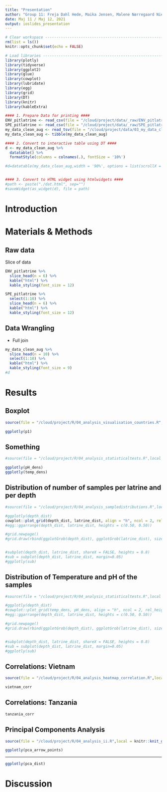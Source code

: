 ```yaml
---
title: "Presentation"
author: "Group 11: Freja Dahl Hede, Maika Jensen, Malene Nørregaard Nielsen\n, Sofie Rossen, Sofie Theisen Honore"
date: Maj 11 / Maj 12, 2021
output: ioslides_presentation
---
```

<!-- Et slide består normalvis af en overskrift og to chunks
## Overskrift på Slide, e.g. PCA
1. Et slide hvor filen med output sources (benyt include=FALSE), OBS: skriv full path
2. Et slide med output (bruger ggplotly i de fleste tilfælde
-->

```r
# Clear workspace ---------------------------------------------------------
rm(list = ls())
knitr::opts_chunk$set(echo = FALSE)

# Load libraries ----------------------------------------------------------
library(plotly)
library(tidyverse)
library(ggplot2)
library(glue)
library(cowplot)
library(lubridate)
library(egg)
library(grid)
library(DT)
library(knitr)
library(kableExtra)
```

```r
#### 1. Prepare Data for printing ####
ENV_pitlatrine <- read_csv(file = "/cloud/project/data/_raw/ENV_pitlatrine.csv")
SPE_pitlatrine <- read_csv(file = "/cloud/project/data/_raw/SPE_pitlatrine.csv")
my_data_clean_aug <- read_tsv(file = "/cloud/project/data/03_my_data_clean_aug.tsv")
my_data_clean_aug <- tibble(my_data_clean_aug)

#### 2. Convert to interactive table using DT ####
d <- my_data_clean_aug %>%
  datatable() %>%
  formatStyle(columns = colnames(.), fontSize = '10%')

#d=datatable(my_data_clean_aug,width = '90%', options = list(scrollX = TRUE))


#### 3. Convert to HTML widget using htmlwidgets ####
#path <- paste("./dat.html", sep="")
#saveWidget(as_widget(d), file = path)
```

# Introduction 
# Materials & Methods
## Raw data
Slice of data
```r
ENV_pitlatrine %>%
  slice_head(n = 6) %>%
  kable("html") %>%
  kable_styling(font_size = 12)

SPE_pitlatrine %>%
  select(1:10) %>%
  slice_head(n = 6) %>%
  kable("html") %>%
  kable_styling(font_size = 12)
```

## Data Wrangling
- Full join 
```r
my_data_clean_aug %>%
  slice_head(n = 10) %>%
  select(1:10) %>%
  kable("html") %>%
  kable_styling(font_size = 9)
#d
```

# Results
## Boxplot
```r
source(file = "/cloud/project/R/04_analysis_visualisation_countries.R",local = knitr::knit_global())
```

```r
ggplotly(p1)

```

## Something
```r
#source(file = "/cloud/project/R/04_analysis_statisticaltests.R",local = knitr::knit_global())
```

```r
ggplotly(pH_dens)
ggplotly(temp_dens)

```

## Distribution of number of samples per latrine and per depth
```r
#source(file = "/cloud/project/R/04_analysis_sampledistributions.R",local = knitr::knit_global())
```

```r
#ggplotly(depth_dist)
cowplot::plot_grid(depth_dist, latrine_dist, align = "h", ncol = 2, rel_heights = c(0.50, 0.50))
#egg::ggarrange(depth_dist, latrine_dist, heights = c(0.50, 0.50))

#grid.newpage()
#grid.draw(rbind(ggplotGrob(depth_dist), ggplotGrob(latrine_dist), size = "last"))


#subplot(depth_dist, latrine_dist, shareX = FALSE, heights = 0.8)
#sub = subplot(depth_dist, latrine_dist, margin=0.05)
#ggplotly(sub)
```

## Distribution of Temperature and pH of the samples
```r
#source(file = "/cloud/project/R/04_analysis_statisticaltests.R",local = knitr::knit_global())
```

```r
#ggplotly(depth_dist)
#cowplot::plot_grid(temp_dens, pH_dens, align = "h", ncol = 2, rel_heights = c(0.50, 0.50))
#egg::ggarrange(depth_dist, latrine_dist, heights = c(0.50, 0.50))

#grid.newpage()
#grid.draw(rbind(ggplotGrob(depth_dist), ggplotGrob(latrine_dist), size = "last"))


#subplot(depth_dist, latrine_dist, shareX = FALSE, heights = 0.8)
#sub = subplot(depth_dist, latrine_dist, margin=0.05)
#ggplotly(sub)
```
## Correlations: Vietnam
```r
source(file = "/cloud/project/R/04_analysis_heatmap_correlation.R",local = knitr::knit_global())
```

```r
vietnam_corr
```

## Correlations: Tanzania
```r
tanzania_corr
```

## Principal Components Analysis
```r
source(file = "/cloud/project/R/04_analysis_ii.R",local = knitr::knit_global())
```

```r
ggplotly(pca_arrow_points)
```
---
```r
ggplotly(pca_dist)
```


# Discussion